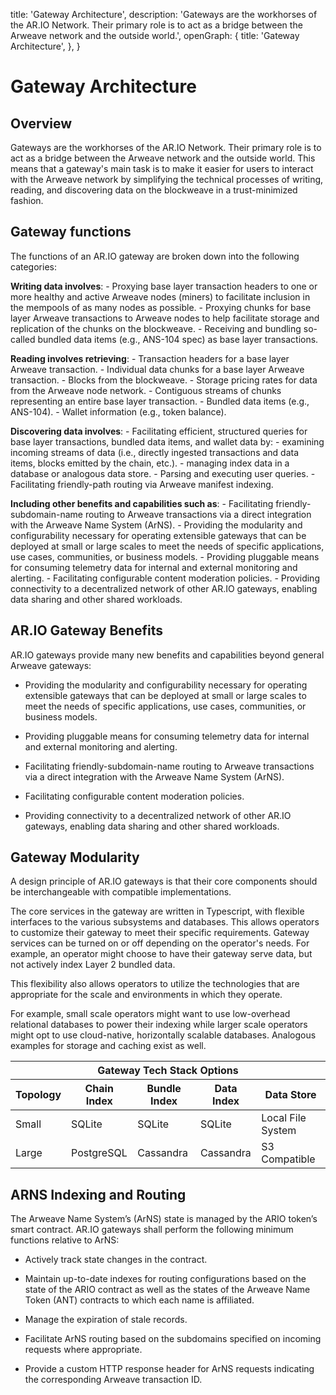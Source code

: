 
  title: 'Gateway Architecture',
  description: 'Gateways are the workhorses of the AR.IO Network. Their primary role is to act as a bridge between the Arweave network and the outside world.',
  openGraph: {
    title: 'Gateway Architecture',
  },
}

<HeroPattern />

# Gateway Architecture

## Overview

Gateways are the workhorses of the AR.IO Network. 
Their primary role is to act as a bridge between the Arweave network and the outside world. 
This means that a gateway's main task is to make it easier for users to interact with the Arweave network by simplifying the technical processes of writing, reading, and discovering data on the blockweave in a trust-minimized fashion.  

## Gateway functions

The functions of an AR.IO gateway are broken down into the following categories: 

**Writing data involves**:
    - Proxying base layer transaction headers to one or more healthy and active Arweave nodes (miners) to facilitate inclusion in the mempools of as many nodes as possible. 
    - Proxying chunks for base layer Arweave transactions to Arweave nodes to help facilitate storage and replication of the chunks on the blockweave. 
    - Receiving and bundling so-called bundled data items (e.g., ANS-104 spec) as base layer transactions. 

**Reading involves retrieving**: 
    - Transaction headers for a base layer Arweave transaction. 
    - Individual data chunks for a base layer Arweave transaction. 
    - Blocks from the blockweave. 
    - Storage pricing rates for data from the Arweave node network. 
    - Contiguous streams of chunks representing an entire base layer transaction. 
    - Bundled data items (e.g., ANS-104). 
    - Wallet information (e.g., token balance). 

**Discovering data involves**: 
    - Facilitating efficient, structured queries for base layer transactions, bundled data items, and wallet data by: 
        - examining incoming streams of data (i.e., directly ingested transactions and data items, blocks emitted by the chain, etc.). 
        - managing index data in a database or analogous data store. 
    - Parsing and executing user queries. 
    - Facilitating friendly-path routing via Arweave manifest indexing. 

**Including other benefits and capabilities such as**: 
    - Facilitating friendly-subdomain-name routing to Arweave transactions via a direct integration with the Arweave Name System (ArNS). 
    - Providing the modularity and configurability necessary for operating extensible gateways that can be deployed at small or large scales to meet the needs of specific applications, use cases, communities, or business models. 
    - Providing pluggable means for consuming telemetry data for internal and external monitoring and alerting. 
    - Facilitating configurable content moderation policies. 
    - Providing connectivity to a decentralized network of other AR.IO gateways, enabling data sharing and other shared workloads. 

## AR.IO Gateway Benefits

AR.IO gateways provide many new benefits and capabilities beyond general Arweave gateways:

- Providing the modularity and configurability necessary for operating extensible gateways that can be deployed at small or large scales to meet the needs of specific applications, use cases, communities, or business models.

- Providing pluggable means for consuming telemetry data for internal and external monitoring and alerting.

- Facilitating friendly-subdomain-name routing to Arweave transactions via a direct integration with the Arweave Name System (ArNS).

- Facilitating configurable content moderation policies.

- Providing connectivity to a decentralized network of other AR.IO gateways, enabling data sharing and other shared workloads.

## Gateway Modularity

A design principle of AR.IO gateways is that their core components should be interchangeable with compatible implementations.

The core services in the gateway are written in Typescript, with flexible interfaces to the various subsystems and databases. This allows operators to customize their gateway to meet their specific requirements. Gateway services can be turned on or off depending on the operator's needs. For example, an operator might choose to have their gateway serve data, but not actively index Layer 2 bundled data.

<Diagram src="ar://1dD7-HGb14tsdRpNH-9Ek7I3sAfFA1Id_sdQlfZH-AY" />

This flexibility also allows operators to utilize the technologies that are appropriate for the scale and environments in which they operate.

For example, small scale operators might want to use low-overhead relational databases to power their indexing while larger scale operators might opt to use cloud-native, horizontally scalable databases. Analogous examples for storage and caching exist as well.

<div style={{textAlign: "center"}}>
    <table className="inline-table">
    <thead>
        <tr>
            <th colSpan="5" style={{fontWeight: "bold"}}>Gateway Tech Stack Options</th>
        </tr>
        <tr>
            <th>Topology</th>
            <th>Chain Index</th>
            <th>Bundle Index</th>
            <th>Data Index</th>
            <th>Data Store</th>
        </tr>
        </thead>
        <tbody>
        <tr>
            <td style={{fontWeight: "bold"}}>Small</td>
            <td>SQLite</td>
            <td>SQLite</td>
            <td>SQLite</td>
            <td>Local File System</td>
        </tr>
        <tr>
            <td style={{fontWeight: "bold"}}>Large</td>
            <td>PostgreSQL</td>
            <td>Cassandra</td>
            <td>Cassandra</td>
            <td>S3 Compatible</td>
        </tr>
        </tbody>
    </table>
</div>

## ARNS Indexing and Routing

The Arweave Name System’s (ArNS) state is managed by the ARIO token’s smart contract. AR.IO gateways shall perform the following minimum functions relative to ArNS:

- Actively track state changes in the contract.

- Maintain up-to-date indexes for routing configurations based on the state of the ARIO contract as well as the states of the Arweave Name Token (ANT) contracts to which each name is affiliated.

- Manage the expiration of stale records.

- Facilitate ArNS routing based on the subdomains specified on incoming requests where appropriate.

- Provide a custom HTTP response header for ArNS requests indicating the corresponding Arweave transaction ID.
